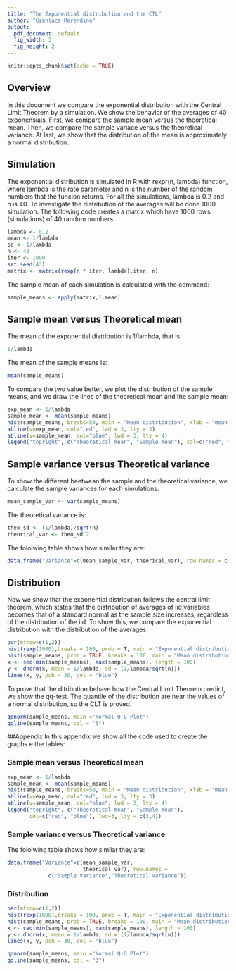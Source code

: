 ```yaml
---
title: "The Exponential distribution and the CTL"
author: "Gianluca Merendino"
output:
  pdf_document: default
  fig_width: 3
  fig_height: 2
---
```


```r
knitr::opts_chunk$set(echo = TRUE)
```

## Overview
In this document we compare the exponential distribution with the Central Limit Theorem by a simulation. We show the behavior of the averages of 40 exponensials. First, we compare the sample mean versus the theoretical mean. Then, we compare the sample variace versus the theoretical variance. At last, we show that the distribution of the mean is approximately a normal distribution. 


## Simulation

The exponential distribution is simulated in R with rexpr(n, lambda) function, where lambda is the rate parameter and n is the number of the random numbers that the funcion returns. For all the simulations, lambda is 0.2 and n is 40. To investigate the distribution of the averages will be done 1000 simulation.
The following code creates a matrix which have 1000 rows (simulations) of 40 random numbers:

```r
lambda <- 0.2
mean <- 1/lambda 
sd <- 1/lambda
n <- 40
iter <- 1000
set.seed(43)
matrix <- matrix(rexp(n * iter, lambda),iter, n)
```
The sample mean of each simulation is calculated with the command:
```r
sample_means <- apply(matrix,1,mean)
```
## Sample mean versus Theoretical mean
The mean of the exponential distribution is 1/lambda, that is:
```r
1/lambda
```
The mean of the sample means is:
```r
mean(sample_means)
```
To compare the two value better, we plot the distribution of the sample means, and we draw the lines of the theoretical mean and the sample mean:  
```r
exp_mean <- 1/lambda
sample_mean <- mean(sample_means)
hist(sample_means, breaks=50, main = "Mean distribution", xlab = "mean value")
abline(v=exp_mean, col="red", lwd = 3, lty = 3)
abline(v=sample_mean, col="blue", lwd = 3, lty = 4)
legend("topright", c("Theoretical mean", "Sample mean"), col=c("red", "blue"), lwd=3, lty = c(3,4))
```  
## Sample variance versus Theoretical variance
To show the different beetwean the sample and the theoretical variance, we calculate the sample variances for each simulations:
```r
mean_sample_var <- var(sample_means)
```
The theoretical variance is:
```r
theo_sd <- (1/lambda)/sqrt(n)
theorical_var <- theo_sd^2
```
The fololwing table shows how similar they are:
```r
data.frame("Variance"=c(mean_sample_var, theorical_var), row.names = c("Sample Variance","Theoretical variance"))
```
## Distribution
Now we show that the exponential distribution follows the central limit theorem, which states that the distribution of averages of iid variables becomes that of a standard normal as the sample size increases, regardless of the distribution of the iid.
To show this, we compare the exponential distribution with the distribution of the averages
```r
par(mfrow=c(1,2))
hist(rexp(1000),breaks = 100, prob = T, main = "Exponential distribution", xlab = "")
hist(sample_means, prob = TRUE, breaks = 100, main = "Mean distribution", xlab = "")
x <- seq(min(sample_means), max(sample_means), length = 100)
y <- dnorm(x, mean = 1/lambda, sd = (1/lambda/sqrt(n)))
lines(x, y, pch = 30, col = "blue")
```
To prove that the ditribution behave how the Central Limit Theorem predict, we show the qq-test. The quantile of the distribution are near the values of a normal distribution, so the CLT is proved.
```r
qqnorm(sample_means, main ="Normal Q-Q Plot")
qqline(sample_means, col = "3")
```

##Appendix
In this appendix we show all the code used to create the graphs e the tables:

### Sample mean versus Theoretical mean
```r
exp_mean <- 1/lambda
sample_mean <- mean(sample_means)
hist(sample_means, breaks=50, main = "Mean distribution", xlab = "mean value")
abline(v=exp_mean, col="red", lwd = 3, lty = 3)
abline(v=sample_mean, col="blue", lwd = 3, lty = 4)
legend("topright", c("Theoretical mean", "Sample mean"), 
       col=c("red", "blue"), lwd=3, lty = c(3,4))
```
### Sample variance versus Theoretical variance
The fololwing table shows how similar they are:
```r
data.frame("Variance"=c(mean_sample_var, 
                        theorical_var), row.names = 
             c("Sample Variance","Theoretical variance"))
```
### Distribution
```r
par(mfrow=c(1,2))
hist(rexp(1000),breaks = 100, prob = T, main = "Exponential distribution", xlab = "")
hist(sample_means, prob = TRUE, breaks = 100, main = "Mean distribution", xlab = "")
x <- seq(min(sample_means), max(sample_means), length = 100)
y <- dnorm(x, mean = 1/lambda, sd = (1/lambda/sqrt(n)))
lines(x, y, pch = 30, col = "blue")
```

```r
qqnorm(sample_means, main ="Normal Q-Q Plot")
qqline(sample_means, col = "3")
```
